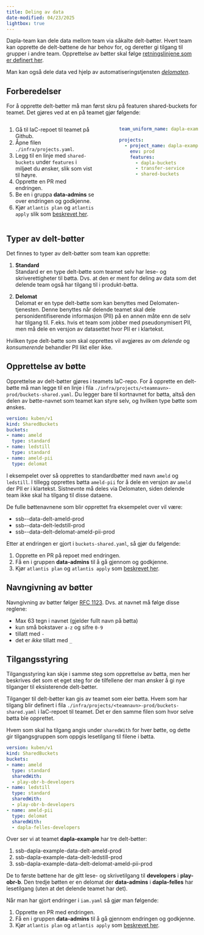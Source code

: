 ```yaml
---
title: Deling av data
date-modified: 04/23/2025
lightbox: true
---
```


Dapla-team kan dele data mellom team via såkalte delt-bøtter. Hvert team kan opprette de delt-bøttene de har behov for, og deretter gi tilgang til grupper i andre team. Opprettelse av bøtter skal følge [retningslinjene som er definert her](https://statistics-norway.atlassian.net/wiki/spaces/DAPLA/pages/3613786151/Deling+av+data+p+Dapla).

Man kan også dele data ved hjelp av automatiseringstjensten [*delomaten*](delomaten.qmd). 

## Forberedelser

For å opprette delt-bøtter må man først skru på featuren shared-buckets for teamet. Det gjøres ved at en på teamet gjør følgende:

:::: {.columns}

::: {.column width="50%"}
1. Gå til IaC-repoet til teamet på Github.
2. Åpne filen `./infra/projects.yaml`.
3. Legg til en linje med `shared-buckets` under `features` i miljøet du ønsker, slik som vist til høyre.
4. Opprette en PR med endringen.
5. Be en i gruppa **data-admins** se over endringen og godkjenne.
6. Kjør `atlantis plan` og `atlantis apply` slik som [beskrevet her](./features.html#aktivere-feature).  
:::

::: {.column width="5%"}
<!-- empty column to create gap -->
:::

::: {.column width="45%"}
```.yaml
team_uniform_name: dapla-example

projects:
  - project_name: dapla-example
    env: prod
    features:
      - dapla-buckets
      - transfer-service
      - shared-buckets
```
:::

::::

## Typer av delt-bøtter

Det finnes to typer av delt-bøtter som team kan opprette: 

1. **Standard**  
Standard er en type delt-bøtte som teamet selv har lese- og skriverettigheter til bøtta. Dvs. at den er ment for deling av data som det delende team også har tilgang til i produkt-bøtta.

2. **Delomat**  
Delomat er en type delt-bøtte som kan benyttes med Delomaten-tjenesten. Denne benyttes når delende teamet skal dele personidentifiserende informasjon (PII) på en annen måte enn de selv har tilgang til. F.eks. hvis et team som jobber med pseudonymisert PII, men må dele en versjon av datasettet hvor PII er i klartekst.

Hvilken type delt-bøtte som skal opprettes vil avgjøres av om *delende* og *konsumerende* behandler PII likt eller ikke. 


## Opprettelse av bøtte

Opprettelse av delt-bøtter gjøres i teamets IaC-repo. For å opprette en delt-bøtte må man legge til en linje i fila `./infra/projects/<teamnavn>-prod/buckets-shared.yaml`. Du legger bare til kortnavnet for bøtta, altså den delen av bøtte-navnet som teamet kan styre selv, og hvilken type bøtte som ønskes. 

```.yml
version: kuben/v1
kind: SharedBuckets
buckets:
- name: ameld
  type: standard
- name: ledstill
  type: standard
- name: ameld-pii
  type: delomat
```
I eksempelet over så opprettes to standardbøtter med navn `ameld` og `ledstill`. I tillegg opprettes bøtta `ameld-pii` for å dele en versjon av `ameld` der PII er i klartekst. Sistnevnte må deles via Delomaten, siden delende team ikke skal ha tilgang til disse dataene. 

De fulle bøttenavnene som blir opprettet fra eksempelet over vil være:

- ssb-<teamnavn>-data-delt-ameld-prod
- ssb-<teamnavn>-data-delt-ledstill-prod
- ssb-<teamnavn>-data-delt-delomat-ameld-pii-prod

Etter at endringen er gjort i `buckets-shared.yaml`, så gjør du følgende:

1. Opprette en PR på repoet med endringen.
2. Få en i gruppen **data-admins** til å gå gjennom og godkjenne. 
3. Kjør `atlantis plan` og `atlantis apply` som [beskrevet her](./features.html#aktivere-feature).


::: {.callout-warning}
## Navngivning av bøtter

Navngivning av bøtter følger [RFC 1123](https://kubernetes.io/docs/concepts/overview/working-with-objects/names/#dns-label-names). Dvs. at navnet må følge disse reglene:  

- Max 63 tegn i navnet (gjelder fullt navn på bøtta)
- kun små bokstaver `a-z` og sifre `0-9`
- tillatt med `-`
- det er *ikke* tillatt med `_`
:::


## Tilgangsstyring

Tilgangsstyring kan skje i samme steg som opprettelse av bøtta, men her beskrives det som et eget steg for de tilfellene der man ønsker å gi nye tilganger til eksisterende delt-bøtter. 

Tilganger til delt-bøtter kan gis av teamet som eier bøtta. Hvem som har tilgang blir definert i fila `./infra/projects/<teamnavn>-prod/buckets-shared.yaml` i IaC-repoet til teamet. Det er den samme filen som hvor selve bøtta ble opprettet. 

Hvem som skal ha tilgang angis under `sharedWith` for hver bøtte, og dette gir tilgangsgruppen som oppgis lesetilgang til filene i bøtta. 

```.yml
version: kuben/v1
kind: SharedBuckets
buckets:
- name: ameld
  type: standard
  sharedWith:
  - play-obr-b-developers
- name: ledstill
  type: standard
  sharedWith:
  - play-obr-b-developers  
- name: ameld-pii
  type: delomat
  sharedWith:
  - dapla-felles-developers
```

Over ser vi at teamet **dapla-example** har tre delt-bøtter:

1. ssb-dapla-example-data-delt-ameld-prod
2. ssb-dapla-example-data-delt-ledstill-prod
3. ssb-dapla-example-data-delt-delomat-ameld-pii-prod
 

De to første bøttene har de gitt lese- og skrivetilgang til **developers** i **play-obr-b**. Den tredje bøtten er en delomat der **data-admins** i **dapla-felles** har lesetilgang (uten at det delende teamet har det).

Når man har gjort endringer i `iam.yaml` så gjør man følgende:

1. Opprette en PR med endringen. 
2. Få en i gruppen **data-admins** til å gå gjennom endringen og godkjenne.
3. Kjør `atlantis plan` og `atlantis apply` som [beskrevet her](./features.html#aktivere-feature).
